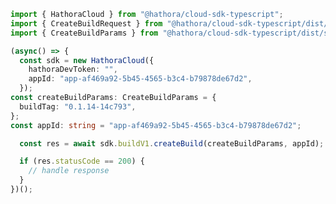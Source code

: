 ```typescript CreateBuild.ts
import { HathoraCloud } from "@hathora/cloud-sdk-typescript";
import { CreateBuildRequest } from "@hathora/cloud-sdk-typescript/dist/sdk/models/operations";
import { CreateBuildParams } from "@hathora/cloud-sdk-typescript/dist/sdk/models/shared";

(async() => {
  const sdk = new HathoraCloud({
    hathoraDevToken: "",
    appId: "app-af469a92-5b45-4565-b3c4-b79878de67d2",
  });
const createBuildParams: CreateBuildParams = {
  buildTag: "0.1.14-14c793",
};
const appId: string = "app-af469a92-5b45-4565-b3c4-b79878de67d2";

  const res = await sdk.buildV1.createBuild(createBuildParams, appId);

  if (res.statusCode == 200) {
    // handle response
  }
})();
```
